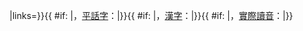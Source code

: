 <includeonly>{{langWithName|cpx|莆仙語|{{ #if: {{{1|}}}|{{sans-serif|{{lang|cpx|{{{1|}}}}}}}|}}|links={{{links|}}}}}{{ #if: {{{buc|}}} |，[[興化平話字|平話字]]：<span lang="cpx" xml:lang="cpx-Latn" style="white-space:normal; text-decoration: none" title="莆仙語平話字（興化平話字）表記">{{sans-serif|{{{buc}}}}}</span>|}}{{ #if: {{{han|}}} |，[[漢字]]：<span title="莆仙語漢字表記">{{lang|zh-hant|{{{han}}}}}</span>|}}{{ #if: {{{ipa|}}} |，[[國際音標|實際讀音]]：{{IPA|/{{{ipa}}}/}}|}}</includeonly><noinclude>{{Documentation}}</noinclude>